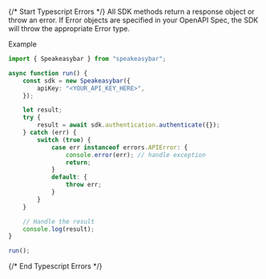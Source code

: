 {/* Start Typescript Errors */}
All SDK methods return a response object or throw an error. If Error objects are specified in your OpenAPI Spec, the SDK will throw the appropriate Error type.



Example

```typescript
import { Speakeasybar } from "speakeasybar";

async function run() {
    const sdk = new Speakeasybar({
        apiKey: "<YOUR_API_KEY_HERE>",
    });

    let result;
    try {
        result = await sdk.authentication.authenticate({});
    } catch (err) {
        switch (true) {
            case err instanceof errors.APIError: {
                console.error(err); // handle exception
                return;
            }
            default: {
                throw err;
            }
        }
    }

    // Handle the result
    console.log(result);
}

run();

```
{/* End Typescript Errors */}
